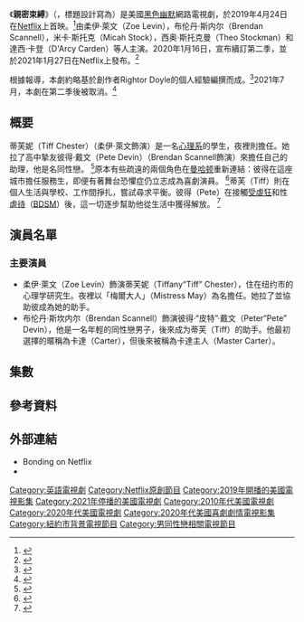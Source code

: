 {{Copy edit|time=2021-02-25T07:02:17+00:00}}
{{Rough translation|time=2021-02-25T06:58:12+00:00}}
{{电视节目信息框
| 图片 = <!-- 檔案不存在 Title_screen_for_Bonding.png ，可從英文維基百科取得 -->
| 摄影 = 
| 官方网站 = https://www.netflix.com/title/81004814
| 结束 = {{End date|2021|1|27}}
| 开始 = {{Start date|2019|4|24}}
| 电视网 = 
| 制作公司 = 
| 每集长度 = 13–17分钟
| 剪辑 = 
| 声音制式 = [[杜比数字|杜比数字]]
| 图像制式 = [[4K解析度|4K]] ([[16:9|16:9]] [[超高畫質電視|UHDTV]])
| 机位 = [[单镜头模式|单镜头]]
| 制片人 = 
| 图说 = 
| 执行制作 = 
| 每集列表 = #Episodes
| 集数 = 15
| 季数 = 2
| 语言 = 英语
| 国家 = {{USA}}
| 作曲 = 
| 主演 = 
| 开创 = 
| 类型 = {{Plainlist|
* [[黑色幽默|黑色幽默]]
* {{tsl|en|Comedy-drama|劇情喜劇}}
* {{tsl|en|Sex comedy|性喜劇}}
}}
| 播出国家 = 
| 台灣名稱 = 親密束縛
| 港澳名稱 = 親密束縛
| 新加坡名稱 = 女皇助理
}}
《'''親密束縛'''》（{{lang-en|''Bonding''}}，標題設計寫為{{lang|en|''BONDiNG''}}）是美國[[黑色幽默|黑色幽默]]網路電視劇，於2019年4月24日在[[Netflix|Netflix]]上首映。<ref name="SeriesOrder">{{Cite web|title=Rightor Doyle’s ‘Bonding’ Short-Form Dark Comedy Series Picked Up By Netflix|url=https://deadline.com/2018/12/rightor-doyle-bonding-short-form-series-picked-up-netflix-backspills-1202520388/|accessdate=April 22, 2019|author=Andreeva|date=December 14, 2018|first=Nellie|work=[[Deadline_Hollywood|Deadline Hollywood]]|archive-date=2021-02-26|archive-url=https://web.archive.org/web/20210226050619/https://deadline.com/2018/12/rightor-doyle-bonding-short-form-series-picked-up-netflix-backspills-1202520388/|dead-url=no}}</ref>由柔伊·萊文（Zoe Levin），布伦丹·斯内尔（Brendan Scannell），米卡·斯托克（Micah Stock），西奥·斯托克曼（Theo Stockman）和達西·卡登（D'Arcy Carden）等人主演。2020年1月16日，宣布續訂第二季，並於2021年1月27日在Netflix上發布。<ref>{{Cite web|title=‘Bonding’ Season 2 Coming to Netflix in January 2021|url=https://www.whats-on-netflix.com/news/bonding-season-2-coming-to-netflix-in-january-2021/|date=December 31, 2020|work=What's on Netflix|access-date=2021-02-23|archive-date=2021-01-10|archive-url=https://web.archive.org/web/20210110192822/https://www.whats-on-netflix.com/news/bonding-season-2-coming-to-netflix-in-january-2021/|dead-url=no}}</ref>

根據報導，本劇約略基於創作者Rightor Doyle的個人經驗編撰而成。<ref>{{Cite web|title='Bonding': TV Review|url=https://www.hollywoodreporter.com/review/bonding-review-1203378|accessdate=2019-05-12|date=April 24, 2019|work=The Hollywood Reporter|language=en|archive-date=2020-08-12|archive-url=https://web.archive.org/web/20200812043445/https://www.hollywoodreporter.com/review/bonding-review-1203378|dead-url=no}}</ref>2021年7月，本劇在第二季後被取消。<ref>{{Cite web |url = https://deadline.com/2021/07/the-crew-country-comfort-mr-iglesias-bonding-canceled-netflix-kevin-james-gabriel-iglesias-rightor-doyle-deals-1234785656/ |title = ‘The Crew’, ‘Country Comfort’, ‘Mr. Iglesias’ & ‘Bonding’ Canceled As Netflix Remains In Business With Kevin James, Gabriel Iglesias & Rightor Doyle |author = Nellie Andreeva |date = 2021-07-02 |publisher = Deadline Hollywood |language = en}}</ref>

== 概要 ==
蒂芙妮（Tiff Chester）（柔伊·萊文飾演）是一名[[心理学|心理系]]的學生，夜裡則擔任{{le|調教師|Dominatrix}}。她拉了高中摯友彼得·戴文（Pete Devin）（Brendan Scannell飾演）來擔任自己的助理，他是名同性戀。 <ref>{{Cite web|title=‘Bonding’ creator dishes on life of sex and dungeons|url=https://nypost.com/2019/04/18/bonding-creator-dishes-on-life-of-sex-and-dungeons/|accessdate=April 22, 2019|author=Sarner|date=April 18, 2019|first=Lauren|work=New York Post|archive-date=2021-02-25|archive-url=https://web.archive.org/web/20210225140359/https://nypost.com/2019/04/18/bonding-creator-dishes-on-life-of-sex-and-dungeons/|dead-url=no}}</ref>原本有些疏遠的兩個角色在[[曼哈頓|曼哈顿]]重新連結：彼得在這座城市擔任服務生，即便有著舞台恐懼症仍立志成為喜劇演員。 <ref>{{Cite news|url=https://www.theguardian.com/tv-and-radio/2019/apr/24/bonding-review-learn-how-to-be-a-dominatrix-in-under-three-hours|title=Bonding review – learn how to be a dominatrix (in under three hours)|author=Mangan|first=Lucy|date=2019-04-24|work=The Guardian|accessdate=2019-05-12|language=en-GB|issn=0261-3077|archive-date=2020-11-10|archive-url=https://web.archive.org/web/20201110125747/https://www.theguardian.com/tv-and-radio/2019/apr/24/bonding-review-learn-how-to-be-a-dominatrix-in-under-three-hours|dead-url=no}}</ref>蒂芙（Tiff）則在個人生活與學校、工作間掙扎，嘗試尋求平衡。彼得（Pete）在接觸[[虐戀_(性學)|受虐狂]]和性[[虐戀_(性學)|虐待]]（[[BDSM|BDSM]]）後，這一切逐步幫助他從生活中獲得解放。 <ref>{{Cite web|title=Bonding on Netflix release date: How many episodes are in Bonding?|url=https://www.express.co.uk/showbiz/tv-radio/1118232/Bonding-Netflix-release-date-How-many-episodes-Bonding-series-episode-lengths|accessdate=2019-05-12|author=Debnath|date=2019-04-24|first=Neela|work=Express.co.uk|language=en|archive-date=2021-02-03|archive-url=https://web.archive.org/web/20210203232528/https://www.express.co.uk/showbiz/tv-radio/1118232/Bonding-Netflix-release-date-How-many-episodes-Bonding-series-episode-lengths|dead-url=no}}</ref>

== 演員名單 ==

=== 主要演員 ===

* 柔伊·萊文（Zoe Levin）飾演蒂芙妮（Tiffany“Tiff” Chester），住在纽约市的心理学研究生。夜裡以「梅爾大人」（Mistress May）為名擔任{{le|調教師|Dominatrix}}。她拉了並協助彼成為她的助手。
* 布伦丹·斯坎内尔（Brendan Scannell）飾演彼得·“皮特”·戴文（Peter“Pete” Devin），他是一名年輕的同性戀男子，後來成为蒂芙（Tiff）的助手。他最初選擇的暱稱為卡達（Carter），但後來被稱為卡達主人（Master Carter）。

== 集數 ==
{{Series overview|released=y|allreleased=y|color1=#000000|link1=#Season 1 (2019)|episodes1=7|start1={{Start date|2019|4|24}}|color2=#AB1165|link2=#Season 2 (2021)|episodes2=8|start2={{Start date|2021|1|27}}}}

== 參考資料 ==
<references />

== 外部連結 ==
* Bonding on Netflix
* {{Imdb title|tt7718088}}

{{Netflix已完結節目 (2019年至今)}}

{{DEFAULTSORT:Bonding}}
[[Category:英語電視劇|Category:英語電視劇]]
[[Category:Netflix原創節目|Category:Netflix原創節目]]
[[Category:2019年開播的美國電視影集|Category:2019年開播的美國電視影集]]
[[Category:2021年停播的美國電視劇|Category:2021年停播的美國電視劇]]
[[Category:2010年代美國電視劇|Category:2010年代美國電視劇]]
[[Category:2020年代美國電視劇|Category:2020年代美國電視劇]]
[[Category:2020年代美國喜劇劇情電視影集|Category:2020年代美國喜劇劇情電視影集]]
[[Category:紐約市背景電視節目|Category:紐約市背景電視節目]]
[[Category:男同性戀相關電視節目|Category:男同性戀相關電視節目]]